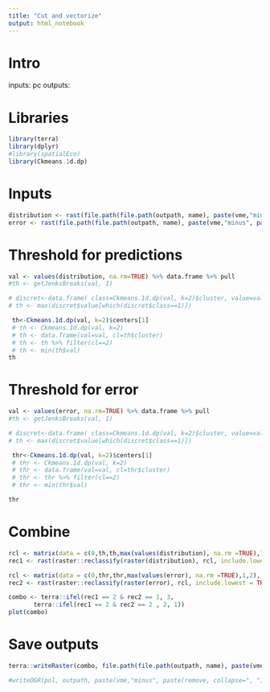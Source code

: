 ```yaml
---
title: "Cut and vectorize"
output: html_notebook
---
```


# Intro

inputs: pc
outputs:

# Libraries
```r
library(terra)
library(dplyr)
#library(spatialEco)
library(Ckmeans.1d.dp)
```

# Inputs
```r
distribution <- rast(file.path(file.path(outpath, name), paste(vme,"minus", paste(remove, collapse=", "), "pred.tif")))
error <- rast(file.path(file.path(outpath, name), paste(vme,"minus", paste(remove, collapse=", "), "pred var.tif")))
```

# Threshold for predictions
```r
val <- values(distribution, na.rm=TRUE) %>% data.frame %>% pull
#th <- getJenksBreaks(val, 1)

# discret<-data.frame( class=Ckmeans.1d.dp(val, k=2)$cluster, value=val)
# th <- max(discret$value[which(discret$class==1)])

 th<-Ckmeans.1d.dp(val, k=2)$centers[1]
 # th <- Ckmeans.1d.dp(val, k=2)
 # th <- data.frame(val=val, cl=th$cluster)
 # th <- th %>% filter(cl==2)
 # th <- min(th$val)
th
```
# Threshold for error
```r
val <- values(error, na.rm=TRUE) %>% data.frame %>% pull
#th <- getJenksBreaks(val, 1)

# discret<-data.frame( class=Ckmeans.1d.dp(val, k=2)$cluster, value=val)
# th <- max(discret$value[which(discret$class==1)])

 thr<-Ckmeans.1d.dp(val, k=2)$centers[1]
 # thr <- Ckmeans.1d.dp(val, k=2)
 # thr <- data.frame(val=val, cl=thr$cluster)
 # thr <- thr %>% filter(cl==2)
 # thr <- min(thr$val)

thr
```

# Combine
```r
rcl <- matrix(data = c(0,th,th,max(values(distribution), na.rm =TRUE),1,2), nrow=2)
rec1 <- rast(raster::reclassify(raster(distribution), rcl, include.lowest = TRUE))

rcl <- matrix(data = c(0,thr,thr,max(values(error), na.rm =TRUE),1,2), nrow=2)
rec2 <- rast(raster::reclassify(raster(error), rcl, include.lowest = TRUE))

combo <- terra::ifel(rec1 == 2 & rec2 == 1, 3, 
       terra::ifel(rec1 == 2 & rec2 == 2 , 2, 1))
plot(combo)
```

# Save outputs
```r
terra::writeRaster(combo, file.path(file.path(outpath, name), paste(vme,"minus", paste(remove, collapse=", "), "combo2.tif")), filetype = "GTiff", overwrite = TRUE)

#writeOGR(pol, outpath, paste(vme,"minus", paste(remove, collapse=", "), "polygon"), driver="ESRI Shapefile")
```
